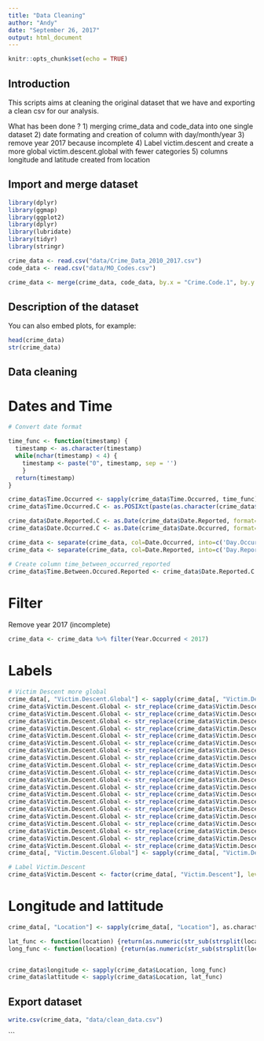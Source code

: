 ---
title: "Data Cleaning"
author: "Andy"
date: "September 26, 2017"
output: html_document
---

```{r setup, include=FALSE}
knitr::opts_chunk$set(echo = TRUE)
```

## Introduction

This scripts aims at cleaning the original dataset that we have and exporting a clean csv for our analysis.

What has been done ?
1) merging crime_data and code_data into one single dataset
2) date formating and creation of column with day/month/year
3) remove year 2017 because incomplete
4) Label victim.descent and create a more global victim.descent.global with fewer categories
5) columns longitude and latitude created from location 

## Import and merge dataset

```{r library, echo=FALSE, warning=FALSE}
library(dplyr)
library(ggmap)
library(ggplot2)
library(dplyr)
library(lubridate)
library(tidyr)
library(stringr)
```

```{r import, echo=TRUE}
crime_data <- read.csv("data/Crime_Data_2010_2017.csv")
code_data <- read.csv("data/MO_Codes.csv")

crime_data <- merge(crime_data, code_data, by.x = "Crime.Code.1", by.y = "MO_Code", all.x = TRUE)
```

## Description of the dataset

You can also embed plots, for example:

```{r description, echo=FALSE}
head(crime_data)
str(crime_data)
```

## Data cleaning

# Dates and Time
```{r}
# Convert date format

time_func <- function(timestamp) {
  timestamp <- as.character(timestamp)
  while(nchar(timestamp) < 4) {
    timestamp <- paste("0", timestamp, sep = '')
    } 
  return(timestamp)
}

crime_data$Time.Occurred <- sapply(crime_data$Time.Occurred, time_func)
crime_data$Time.Occurred.C <- as.POSIXct(paste(as.character(crime_data$Date.Occurred), as.character(crime_data$Time.Occurred)), format="%m/%d/%Y %H%M")

crime_data$Date.Reported.C <- as.Date(crime_data$Date.Reported, format=("%m/%d/%Y"))
crime_data$Date.Occurred.C <- as.Date(crime_data$Date.Occurred, format=("%m/%d/%Y"))

crime_data <- separate(crime_data, col=Date.Occurred, into=c('Day.Occurred','Month.Occurred', "Year.Occurred"), sep="/")
crime_data <- separate(crime_data, col=Date.Reported, into=c('Day.Reported','Month.Reported', "Year.Reported"), sep="/")

# Create column time_between_occurred_reported
crime_data$Time.Between.Occured.Reported <- crime_data$Date.Reported.C - crime_data$Date.Occurred.C
```

# Filter

Remove year 2017 (incomplete)
```{r filter_year}
crime_data <- crime_data %>% filter(Year.Occurred < 2017)
```

# Labels

```{r label}

# Victim Descent more global
crime_data[, "Victim.Descent.Global"] <- sapply(crime_data[, "Victim.Descent"], as.character)
crime_data$Victim.Descent.Global <- str_replace(crime_data$Victim.Descent.Global, "W", "White")
crime_data$Victim.Descent.Global <- str_replace(crime_data$Victim.Descent.Global, "B", "Black")
crime_data$Victim.Descent.Global <- str_replace(crime_data$Victim.Descent.Global, "H", "Hispanic")
crime_data$Victim.Descent.Global <- str_replace(crime_data$Victim.Descent.Global, "A", "Asian")
crime_data$Victim.Descent.Global <- str_replace(crime_data$Victim.Descent.Global, "C", "Asian")
crime_data$Victim.Descent.Global <- str_replace(crime_data$Victim.Descent.Global, "J", "Asian")
crime_data$Victim.Descent.Global <- str_replace(crime_data$Victim.Descent.Global, "K", "Asian")
crime_data$Victim.Descent.Global <- str_replace(crime_data$Victim.Descent.Global, "F", "Asian")
crime_data$Victim.Descent.Global <- str_replace(crime_data$Victim.Descent.Global, "C", "Asian")
crime_data$Victim.Descent.Global <- str_replace(crime_data$Victim.Descent.Global, "L", "Asian")
crime_data$Victim.Descent.Global <- str_replace(crime_data$Victim.Descent.Global, "D", "Asian")
crime_data$Victim.Descent.Global <- str_replace(crime_data$Victim.Descent.Global, "V", "Asian")
crime_data$Victim.Descent.Global <- str_replace(crime_data$Victim.Descent.Global, "Z", "Asian")
crime_data$Victim.Descent.Global <- str_replace(crime_data$Victim.Descent.Global, "O", "Others")
crime_data$Victim.Descent.Global <- str_replace(crime_data$Victim.Descent.Global, "G", "Others")
crime_data$Victim.Descent.Global <- str_replace(crime_data$Victim.Descent.Global, "X", "Others")
crime_data$Victim.Descent.Global <- str_replace(crime_data$Victim.Descent.Global, "I", "Others")
crime_data$Victim.Descent.Global <- str_replace(crime_data$Victim.Descent.Global, "P", "Pacific Islander")
crime_data$Victim.Descent.Global <- str_replace(crime_data$Victim.Descent.Global, "S", "Pacific Islander")
crime_data$Victim.Descent.Global <- str_replace(crime_data$Victim.Descent.Global, "U", "Pacific Islander")
crime_data[, "Victim.Descent.Global"] <- sapply(crime_data[, "Victim.Descent.Global"], as.factor)

# Label Victim.Descent
crime_data$Victim.Descent <- factor(crime_data[, "Victim.Descent"], levels = c("H", "W", "B", "O", "A", "C", "", "X", "F", "U", "K", "P", "G", "J", "I", "V", "Z", "S", "D", "L", "-"), labels = c("Hispanic", "White", "Black", "Other", "Other Asian", "Chinese", "", "Unknown", "Filipino", "Hawaiian", "Korean", "Pacific Islander", "Guamanian", "Japanese", "American Indian/Alaskan Native", "Vietnamese", "Asian Indian", "Samoan", "Cambodian", "Laotian", "-")) 

```

# Longitude and lattitude

```{r}
crime_data[, "Location"] <- sapply(crime_data[, "Location"], as.character)

lat_func <- function(location) {return(as.numeric(str_sub(strsplit(location, split = ",")[[1]], 2, -1)[1]))}
long_func <- function(location) {return(as.numeric(str_sub(strsplit(location, split = ",")[[1]], 1, -2)[2]))}


crime_data$longitude <- sapply(crime_data$Location, long_func)
crime_data$lattitude <- sapply(crime_data$Location, lat_func)
```


## Export dataset

```{r}
write.csv(crime_data, "data/clean_data.csv")
```

```

